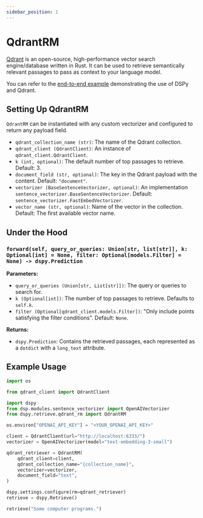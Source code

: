 ```yaml
---
sidebar_position: 1
---
```


# QdrantRM

[Qdrant](https://qdrant.tech/) is an open-source, high-performance vector search engine/database written in Rust. It can be used to retrieve semantically relevant passages to pass as context to your language model.

You can refer to the [end-to-end example](https://github.com/stanfordnlp/dspy/blob/main/examples/integrations/qdrant/qdrant_retriever_example.ipynb) demonstrating the use of DSPy and Qdrant.

## Setting Up QdrantRM

`QdrantRM` can be instantiated with any custom vectorizer and configured to return any payload field.

- `qdrant_collection_name (str)`: The name of the Qdrant collection.
- `qdrant_client (QdrantClient)`: An instance of `qdrant_client.QdrantClient`.
- `k (int, optional)`: The default number of top passages to retrieve. Default: 3.
- `document_field (str, optional)`: The key in the Qdrant payload with the content. Default: `"document"`.
- `vectorizer (BaseSentenceVectorizer, optional)`: An implementation `sentence_vectorizer.BaseSentenceVectorizer`. Default: `sentence_vectorizer.FastEmbedVectorizer`.
- `vector_name (str, optional)`: Name of the vector in the collection. Default: The first available vector name.

## Under the Hood

### `forward(self, query_or_queries: Union[str, list[str]], k: Optional[int] = None, filter: Optional[models.Filter] = None) -> dspy.Prediction`

**Parameters:**

- `query_or_queries (Union[str, List[str]])`: The query or queries to search for.
- `k (Optional[int])`: The number of top passages to retrieve. Defaults to `self.k`.
- `filter (Optional[qdrant_client.models.Filter])`: "Only include points satisfying the filter conditions". Default: `None`.

**Returns:**

- `dspy.Prediction`: Contains the retrieved passages, each represented as a `dotdict` with a `long_text` attribute.

## Example Usage

```python
import os

from qdrant_client import QdrantClient

import dspy
from dsp.modules.sentence_vectorizer import OpenAIVectorizer
from dspy.retrieve.qdrant_rm import QdrantRM

os.environ["OPENAI_API_KEY"] = "<YOUR_OPENAI_API_KEY>"

client = QdrantClient(url="http://localhost:6333/")
vectorizer = OpenAIVectorizer(model="text-embedding-3-small")

qdrant_retriever = QdrantRM(
    qdrant_client=client,
    qdrant_collection_name="{collection_name}",
    vectorizer=vectorizer,
    document_field="text",
)

dspy.settings.configure(rm=qdrant_retriever)
retrieve = dspy.Retrieve()

retrieve("Some computer programs.")
```
